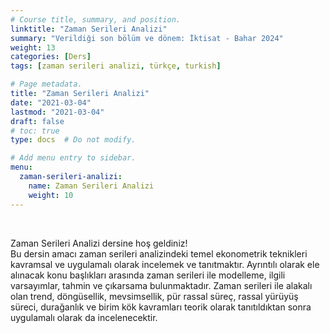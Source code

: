```yaml
---
# Course title, summary, and position.
linktitle: "Zaman Serileri Analizi"
summary: "Verildiği son bölüm ve dönem: İktisat - Bahar 2024"
weight: 13
categories: [Ders]
tags: [zaman serileri analizi, türkçe, turkish]

# Page metadata.
title: "Zaman Serileri Analizi"
date: "2021-03-04"
lastmod: "2021-03-04"
draft: false
# toc: true
type: docs  # Do not modify.

# Add menu entry to sidebar.
menu:
  zaman-serileri-analizi:
    name: Zaman Serileri Analizi
    weight: 10
---
```


<br>

Zaman Serileri Analizi dersine hoş geldiniz!  
Bu dersin amacı zaman serileri analizindeki temel ekonometrik teknikleri kavramsal ve uygulamalı olarak incelemek ve tanıtmaktır. Ayrıntılı olarak ele alınacak konu başlıkları arasında zaman serileri ile modelleme, ilgili varsayımlar, tahmin ve çıkarsama bulunmaktadır. Zaman serileri ile alakalı olan trend, döngüsellik, mevsimsellik, pür rassal süreç, rassal yürüyüş süreci, durağanlık ve birim kök kavramları teorik olarak tanıtıldıktan sonra uygulamalı olarak da incelenecektir.
